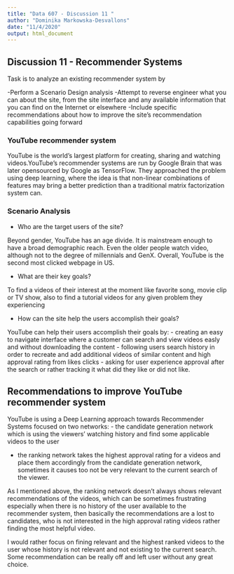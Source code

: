---
title: "Data 607 - Discussion 11 "
author: "Dominika Markowska-Desvallons"
date: "11/4/2020"
output: html_document
---

## Discussion 11 - Recommender Systems

Task is to analyze an existing recommender system  by 

-Perform a Scenario Design analysis
-Attempt to reverse engineer what you can about the site, from the site interface 
and any available information that you can find on the Internet or elsewhere
-Include specific recommendations about how to improve the site's recommendation
capabilities going forward

### YouTube recommender system

YouTube is the world’s largest platform for creating, sharing and watching  
videos.YouTube’s recommender systems are run by Google Brain that was later
opensourced by Google as TensorFlow. They  approached the problem using deep learning,
where the idea  is that non-linear combinations of features may bring a better prediction 
than a traditional matrix factorization system can.


### Scenario Analysis

- Who are the target users of the site?

Beyond gender, YouTube has an age divide. It is mainstream enough to have a broad demographic 
reach. Even the older people watch video, although not to the degree of millennials and GenX. 
Overall, YouTube is the second most clicked webpage in US.

- What are their key goals?

To find a videos of their interest at the moment like favorite song, movie clip or TV show, 
also to find a tutorial videos for any given problem they experiencing 

- How can the site help the users accomplish their goals?

YouTube  can help their users accomplish their goals by:
- creating an easy to navigate interface where a customer can search and view videos easly and 
without downloading the content
- following users search history in order to recreate and add additional videos of similar content 
and high approval rating from likes clicks
- asking for user experience approval after the search or rather tracking it what did they like or did not like.

## Recommendations to improve YouTube recommender system

YouTube is using a  Deep Learning approach towards Recommender Systems  focused on two networks:
-  the candidate generation network which is using the viewers' watching history and find some applicable videos to the user

- the ranking network takes the highest approval rating for a videos and place them accordingly from the candidate generation 
network, sometimes it causes too not be very relevant to the current search of the viewer. 

As I mentioned above, the ranking network doesn't always shows relevant recommendations of the videos, which can be sometimes
frustrating especially when there is no history of the user available to the recommender system, then basically the recommendations 
are a lost to candidates, who is not interested in the high approval rating videos rather finding the most helpful video. 

I would rather focus on fining relevant and the highest ranked videos to the user whose history is not relevant and not existing
to the current search. Some recommendation can be really off and left user without any great choice. 
























